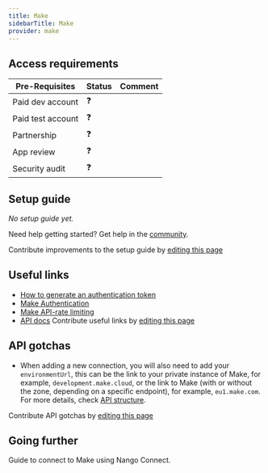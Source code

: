 ```yaml
---
title: Make
sidebarTitle: Make
provider: make
---
```




<Overview />
<PreBuiltTooling />
<PreBuiltUseCases />

## Access requirements
| Pre-Requisites | Status | Comment|
| - | - | - |
| Paid dev account | ❓ |  |
| Paid test account | ❓ |  |
| Partnership | ❓ | |
| App review | ❓ |  |
| Security audit | ❓ | |


## Setup guide

_No setup guide yet._

<Tip>Need help getting started? Get help in the [community](https://nango.dev/slack).</Tip>

<Note>Contribute improvements to the setup guide by [editing this page](https://github.com/nangohq/nango/tree/master/docs-v2/integrations/all/make.mdx)</Note>


## Useful links

- [How to generate an authentication token](https://www.make.com/en/api-documentation/authentication-token)
- [Make Authentication](https://www.make.com/en/api-documentation/authentication)
- [Make API-rate limiting](https://www.make.com/en/api-documentation/rate-limiting)
- [API docs](https://www.make.com/en/api-documentation)
<Note>Contribute useful links by [editing this page](https://github.com/nangohq/nango/tree/master/docs-v2/integrations/all/make.mdx)</Note>

## API gotchas

- When adding a new connection, you will also need to add your `environmentUrl`, this can be the link to your private instance of Make, for example, `development.make.cloud`, or the link to Make (with or without the zone, depending on a specific endpoint), for example, `eu1.make.com`. For more details, check [API structure](https://www.make.com/en/api-documentation/api-structure).

<Note>Contribute API gotchas by [editing this page](https://github.com/nangohq/nango/tree/master/docs-v2/integrations/all/make.mdx)</Note>
 

 ## Going further

<Card title="Connect to Make" icon="link" href="/integrations/all/make/connect" horizontal>
  Guide to connect to Make using Nango Connect.
</Card>